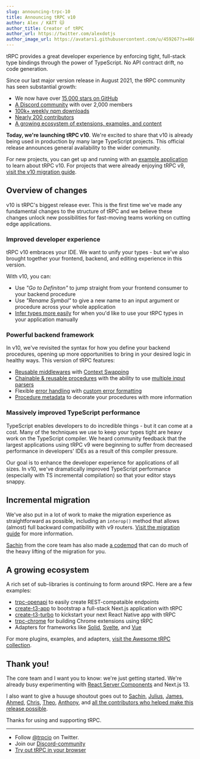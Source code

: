 ```yaml
---
slug: announcing-trpc-10
title: Announcing tRPC v10
author: Alex / KATT 🐱
author_title: Creator of tRPC
author_url: https://twitter.com/alexdotjs
author_image_url: https://avatars1.githubusercontent.com/u/459267?s=460&v=4
---
```



tRPC provides a great developer experience by enforcing tight, full-stack type bindings through the power of TypeScript. No API contract drift, no code generation.

Since our last major version release in August 2021, the tRPC community has seen substantial growth:

- We now have over [15,000 stars on GitHub](https://github.com/trpc/trpc)
- [A Discord community](https://trpc.io/discord) with over 2,000 members
- [100k+ weekly npm downloads](https://www.npmjs.com/package/@trpc/server)
- [Nearly 200 contributors](https://github.com/trpc/trpc/graphs/contributors)
- [A growing ecosystem of extensions, examples, and content](https://trpc.io/awesome)

**Today, we're launching tRPC v10**. We're excited to share that v10 is already being used in production by many large TypeScript projects. This official release announces general availability to the wider community.

For new projects, you can get up and running with an [example application](https://trpc.io/awesome#-starting-points-example-projects-etc) to learn about tRPC v10. For projects that were already enjoying tRPC v9, [visit the v10 migration guide](https://trpc.io/docs/v10/migrate-from-v9-to-v10).

## Overview of changes

v10 is tRPC's biggest release ever. This is the first time we've made any fundamental changes to the structure of tRPC and we believe these changes unlock new possibilities for fast-moving teams working on cutting edge applications.

### Improved developer experience

tRPC v10 embraces your IDE. We want to unify your types - but we've also brought together your frontend, backend, and editing experience in this version.

With v10, you can:

- Use _"Go to Definiton"_ to jump straight from your frontend consumer to your backend procedure
- Use _"Rename Symbol"_ to give a new name to an input argument or procedure across your whole application
- [Infer types more easily](https://trpc.io/docs/v10/infer-types) for when you'd like to use your tRPC types in your application manually

### Powerful backend framework

In v10, we've revisited the syntax for how you define your backend procedures, opening up more opportunities to bring in your desired logic in healthy ways. This version of tRPC features:

- [Reusable middlewares](https://trpc.io/docs/v10/middlewares) with [Context Swapping](https://trpc.io/docs/v10/middlewares#context-swapping)
- [Chainable & reusable procedures](https://trpc.io/docs/v10/procedures#reusable-base-publicprocedures) with the ability to use [multiple input parsers](https://trpc.io/docs/v10/procedures#multiple-input-parsers)
- Flexible [error handling](https://trpc.io/docs/v10/error-handling) with [custom error formatting](https://trpc.io/docs/v10/error-formatting)
- [Procedure metadata](https://trpc.io/docs/v10/metadata) to decorate your procedures with more information

### Massively improved TypeScript performance

TypeScript enables developers to do incredible things - but it can come at a cost. Many of the techniques we use to keep your types tight are heavy work on the TypeScript compiler. We heard community feedback that the largest applications using tRPC v9 were beginning to suffer from decreased performance in developers' IDEs as a result of this compiler pressure.

Our goal is to enhance the developer experience for applications of all sizes. In v10, we've dramatically improved TypeScript performance (especially with TS incremental compilation) so that your editor stays snappy.

## Incremental migration

We've also put in a lot of work to make the migration experience as straightforward as possible, including an `interop()` method that allows (almost) full backward compatibility with v9 routers. [Visit the migration guide](https://trpc.io/docs/v10/migrate-from-v9-to-v10) for more information.

[Sachin](https://twitter.com/s4chinraja) from the core team has also made [a codemod](https://github.com/sachinraja/trpc-v10-migrate-codemod) that can do much of the heavy lifting of the migration for you.

## A growing ecosystem

A rich set of sub-libraries is continuing to form around tRPC. Here are a few examples:

- [trpc-openapi](https://github.com/jlalmes/trpc-openapi) to easily create REST-compataible endpoints
- [create-t3-app](https://github.com/t3-oss/create-t3-app) to bootstrap a full-stack Next.js application with tRPC
- [create-t3-turbo](https://github.com/t3-oss/create-t3-turbo) to kickstart your next React Native app with tRPC
- [trpc-chrome](https://github.com/jlalmes/trpc-chrome) for building Chrome extensions using tRPC
- Adapters for frameworks like [Solid](https://github.com/OrJDev/solid-trpc), [Svelte](https://github.com/icflorescu/trpc-sveltekit-example), and [Vue](https://github.com/michealroberts/usetrpc)

For more plugins, examples, and adapters, [visit the Awesome tRPC collection](https://trpc.io/awesome).

## Thank you!

The core team and I want you to know: we're just getting started. We're already busy experimenting with [React Server Components](https://github.com/reactjs/rfcs/pull/229) and Next.js 13.

I also want to give a huuuge shoutout goes out to [Sachin](https://twitter.com/s4chinraja), [Julius](https://twitter.com/jullerino), [James](https://twitter.com/jlalmes), [Ahmed](https://twitter.com/ixahmedxii), [Chris](https://twitter.com/trashh_dev), [Theo](https://twitter.com/t3dotgg), [Anthony](https://twitter.com/shewDev), and [all the contributors who helped make this release possible](https://github.com/trpc/trpc#all-contributors).

Thanks for using and supporting tRPC.

---

- Follow [@trpcio](https://twitter.com/trpcio) on Twitter.
- Join our [Discord-community](https://trpc.io/discord)
- [Try out tRPC in your browser](https://trpc.io/#try-it-out)

<GithubSponsorButton />
